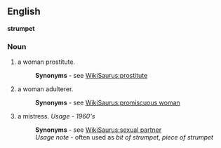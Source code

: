 ==English==
'''strumpet'''
===Noun===
#a woman prostitute.
#:'''Synonyms''' - see [[WikiSaurus:prostitute]]
#a woman adulterer.
#:'''Synonyms''' - see [[WikiSaurus:promiscuous woman]]
#a mistress. ''Usage - 1960's''
#:'''Synonyms''' - see [[WikiSaurus:sexual partner]]
#:''Usage note'' - often used as ''bit of strumpet'', ''piece of strumpet''